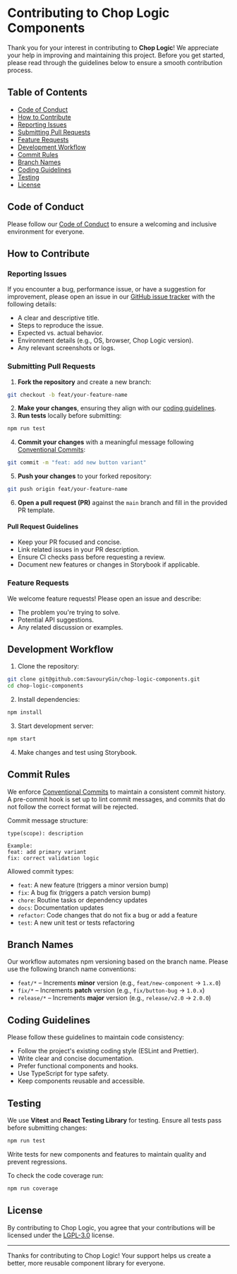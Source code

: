 
<Meta title='Contributing' />

# Contributing to Chop Logic Components

Thank you for your interest in contributing to **Chop Logic**! We appreciate your help in improving and maintaining this
project. Before you get started, please read through the guidelines below to ensure a smooth contribution process.

## Table of Contents

- [Code of Conduct](#code-of-conduct)
- [How to Contribute](#how-to-contribute)
- [Reporting Issues](#reporting-issues)
- [Submitting Pull Requests](#submitting-pull-requests)
- [Feature Requests](#feature-requests)
- [Development Workflow](#development-workflow)
- [Commit Rules](#commit-rules)
- [Branch Names](#branch-names)
- [Coding Guidelines](#coding-guidelines)
- [Testing](#testing)
- [License](#license)

## Code of Conduct

Please follow our [Code of Conduct](CODE_OF_CONDUCT.md) to ensure a welcoming and inclusive environment for everyone.

## How to Contribute

### Reporting Issues

If you encounter a bug, performance issue, or have a suggestion for improvement, please open an issue in
our [GitHub issue tracker](https://github.com/SavouryGin/chop-logic-components/issues) with the following details:

- A clear and descriptive title.
- Steps to reproduce the issue.
- Expected vs. actual behavior.
- Environment details (e.g., OS, browser, Chop Logic version).
- Any relevant screenshots or logs.

### Submitting Pull Requests

1. **Fork the repository** and create a new branch:
  ```sh
  git checkout -b feat/your-feature-name
  ```
2. **Make your changes**, ensuring they align with our [coding guidelines](#coding-guidelines).
3. **Run tests** locally before submitting:
  ```sh
  npm run test
  ```
4. **Commit your changes** with a meaningful message
following [Conventional Commits](https://www.conventionalcommits.org/):
  ```sh
  git commit -m "feat: add new button variant"
  ```
5. **Push your changes** to your forked repository:
  ```sh
  git push origin feat/your-feature-name
  ```
6. **Open a pull request (PR)** against the `main` branch and fill in the provided PR template.

#### Pull Request Guidelines

- Keep your PR focused and concise.
- Link related issues in your PR description.
- Ensure CI checks pass before requesting a review.
- Document new features or changes in Storybook if applicable.

### Feature Requests

We welcome feature requests! Please open an issue and describe:

- The problem you're trying to solve.
- Potential API suggestions.
- Any related discussion or examples.

## Development Workflow

1. Clone the repository:
  ```sh
  git clone git@github.com:SavouryGin/chop-logic-components.git
  cd chop-logic-components
  ```
2. Install dependencies:
  ```sh
  npm install
  ```
3. Start development server:
  ```sh
  npm start
  ```
4. Make changes and test using Storybook.

## Commit Rules

We enforce [Conventional Commits](https://www.conventionalcommits.org/) to maintain a consistent commit history. A
pre-commit hook is set up to lint commit messages, and commits that do not follow the correct format will be rejected.

Commit message structure:

```
type(scope): description

Example:
feat: add primary variant
fix: correct validation logic
```

Allowed commit types:

- `feat`: A new feature (triggers a minor version bump)
- `fix`: A bug fix (triggers a patch version bump)
- `chore`: Routine tasks or dependency updates
- `docs`: Documentation updates
- `refactor`: Code changes that do not fix a bug or add a feature
- `test`: A new unit test or tests refactoring

## Branch Names

Our workflow automates npm versioning based on the branch name. Please use the following branch name conventions:

- `feat/*` – Increments **minor** version (e.g., `feat/new-component` → `1.x.0`)
- `fix/*` – Increments **patch** version (e.g., `fix/button-bug` → `1.0.x`)
- `release/*` – Increments **major** version (e.g., `release/v2.0` → `2.0.0`)

## Coding Guidelines

Please follow these guidelines to maintain code consistency:

- Follow the project's existing coding style (ESLint and Prettier).
- Write clear and concise documentation.
- Prefer functional components and hooks.
- Use TypeScript for type safety.
- Keep components reusable and accessible.

## Testing

We use **Vitest** and **React Testing Library** for testing. Ensure all tests pass before submitting changes:
```sh
npm run test
```

Write tests for new components and features to maintain quality and prevent regressions.

To check the code coverage run:
```sh
npm run coverage
```

## License

By contributing to Chop Logic, you agree that your contributions will be licensed under the [LGPL-3.0](LICENSE) license.

---

Thanks for contributing to Chop Logic! Your support helps us create a better, more reusable component library for
everyone.